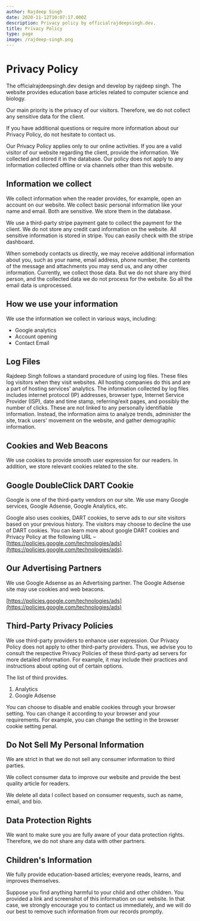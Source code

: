 ```yaml
---
author: Rajdeep Singh
date: 2020-11-12T10:07:17.000Z
description: Privacy policy by officialrajdeepsingh.dev.
title: Privacy Policy
type: page
image: /rajdeep-singh.png
---
```


# Privacy Policy

The officialrajdeepsingh.dev design and develop by rajdeep singh. The website
provides education base articles related to computer science and biology.

Our main priority is the privacy of our visitors. Therefore, we do not collect
any sensitive data for the client.

If you have additional questions or require more information about our Privacy
Policy, do not hesitate to contact us.

Our Privacy Policy applies only to our online activities. If you are a valid
visitor of our website regarding the client, provide the information. We
collected and stored it in the database. Our policy does not apply to any
information collected offline or via channels other than this website.

## Information we collect

We collect information when the reader provides, for example, open an account on
our website. We collect basic personal information like your name and email.
Both are sensitive. We store them in the database.

We use a third-party stripe payment gate to collect the payment for the client.
We do not store any credit card information on the website. All sensitive
information is stored in stripe. You can easily check with the stripe dashboard.

When somebody contacts us directly, we may receive additional information about
you, such as your name, email address, phone number, the contents of the message
and attachments you may send us, and any other information. Currently, we
collect those data. But we do not share any third person, and the collected data
we do not process for the website. So all the email data is unprocessed.

## How we use your information

We use the information we collect in various ways, including:

- Google analytics
- Account opening
- Contact Email

## Log Files

Rajdeep Singh follows a standard procedure of using log files. These files log
visitors when they visit websites. All hosting companies do this and are a part
of hosting services' analytics. The information collected by log files includes
internet protocol (IP) addresses, browser type, Internet Service Provider (ISP),
date and time stamp, referring/exit pages, and possibly the number of clicks.
These are not linked to any personally identifiable information. Instead, the
information aims to analyze trends, administer the site, track users' movement
on the website, and gather demographic information.

## Cookies and Web Beacons

We use cookies to provide smooth user expression for our readers. In addition,
we store relevant cookies related to the site.

## Google DoubleClick DART Cookie

Google is one of the third-party vendors on our site. We use many Google
services, Google Adsense, Google Analytics, etc.

Google also uses cookies, DART cookies, to serve ads to our site visitors based
on your previous history. The visitors may choose to decline the use of DART
cookies. You can learn more about google DART cookies and Privacy Policy at the
following URL –
[https://policies.google.com/technologies/ads](https://policies.google.com/technologies/ads).

## Our Advertising Partners

We use Google Adsense as an Advertising partner. The Google Adsense site may use
cookies and web beacons.

[https://policies.google.com/technologies/ads](https://policies.google.com/technologies/ads)

## Third-Party Privacy Policies

We use third-party providers to enhance user expression. Our Privacy Policy does
not apply to other third-party providers. Thus, we advise you to consult the
respective Privacy Policies of these third-party ad servers for more detailed
information. For example, it may include their practices and instructions about
opting out of certain options.

The list of third provides.

1. Analytics
2. Google Adsense

You can choose to disable and enable cookies through your browser setting. You
can change it according to your browser and your requirements. For example, you
can change the setting in the browser cookie setting penal.

## Do Not Sell My Personal Information

We are strict in that we do not sell any consumer information to third parties.

We collect consumer data to improve our website and provide the best quality
article for readers.

We delete all data I collect based on consumer requests, such as name, email,
and bio.

## Data Protection Rights

We want to make sure you are fully aware of your data protection rights.
Therefore, we do not share any data with other partners.

## Children's Information

We fully provide education-based articles; everyone reads, learns, and improves
themselves.

Suppose you find anything harmful to your child and other children. You provided
a link and screenshot of this information on our website. In that case, we
strongly encourage you to contact us immediately, and we will do our best to
remove such information from our records promptly.

